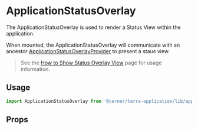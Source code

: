 
# ApplicationStatusOverlay

The ApplicationStatusOverlay is used to render a Status View within the application.

When mounted, the ApplicationStatusOverlay will communicate with an ancestor
[ApplicationStatusOverlayProvider](/application/cerner-terra-application-docs/components/application-status-overlay-provider) to
present a staus view.

> See the [How to Show Status Overlay View](/application/cerner-terra-application-docs/how-to/show-status-overlays) page for usage information.

## Usage

```jsx
import ApplicationStatusOverlay from '@cerner/terra-application/lib/application-status-overlay';
```

## Props

<ApplicationStatusOverlayProps />
